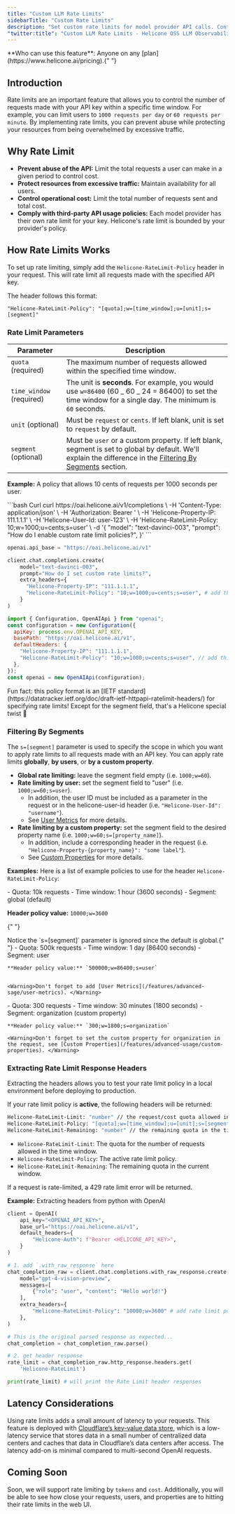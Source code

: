 ```yaml
---
title: "Custom LLM Rate Limits"
sidebarTitle: "Custom Rate Limits"
description: "Set custom rate limits for model provider API calls. Control usage by request count, cost, or custom properties to manage expenses and prevent unintended overuse."
"twitter:title": "Custom LLM Rate Limits - Helicone OSS LLM Observability"
---
```



<Info>
  **Who can use this feature**: Anyone on any
  [plan](https://www.helicone.ai/pricing).{" "}
</Info>

## Introduction

Rate limits are an important feature that allows you to control the number of requests made with your API key within a specific time window. For example, you can limit users to `1000 requests per day` or `60 requests per minute`. By implementing rate limits, you can prevent abuse while protecting your resources from being overwhelmed by excessive traffic.

## Why Rate Limit

- **Prevent abuse of the API:** Limit the total requests a user can make in a given period to control cost.
- **Protect resources from excessive traffic:** Maintain availability for all users.
- **Control operational cost:** Limit the total number of requests sent and total cost.
- **Comply with third-party API usage policies:** Each model provider has their own rate limit for your key. Helicone's rate limit is bounded by your provider's policy.

## How Rate Limits Works

To set up rate limiting, simply add the `Helicone-RateLimit-Policy` header in your request. This will rate limit all requests made with the specified API key.

The header follows this format:

```tsx
"Helicone-RateLimit-Policy": "[quota];w=[time_window];u=[unit];s=[segment]"
```

### Rate Limit Parameters

| Parameter                | Description                                                                                                                                                                                                                                              |
| ------------------------ | -------------------------------------------------------------------------------------------------------------------------------------------------------------------------------------------------------------------------------------------------------- |
| `quota` (required)       | The maximum number of requests allowed within the specified time window.                                                                                                                                                                                 |
| `time_window` (required) | The unit is **seconds**. For example, you would use `w=86400` (60 _ 60 _ 24 = 86400) to set the time window for a single day. The minimum is `60` seconds.                                                                                               |
| `unit` (optional)        | Must be `request` or `cents`. If left blank, unit is set to `request` by default.                                                                                                                                                                        |
| `segment` (optional)     | Must be `user` or a custom property. If left blank, segment is set to global by default. We'll explain the difference in the [Filtering By Segments](https://docs.helicone.ai/features/advanced-usage/custom-rate-limits#filtering-by-segments) section. |

**Example:** A policy that allows 10 cents of requests per 1000 seconds per user.

<CodeGroup>
```bash Curl
curl https://oai.helicone.ai/v1/completions \
  -H 'Content-Type: application/json' \
  -H 'Authorization: Bearer <YOUR_API_KEY>' \
  -H 'Helicone-Property-IP: 111.1.1.1' \
  -H 'Helicone-User-Id: user-123' \
  -H 'Helicone-RateLimit-Policy: 10;w=1000;u=cents;s=user' \
  -d '{
    "model": "text-davinci-003",
    "prompt": "How do I enable custom rate limit policies?",
}'
```

```python Python
openai.api_base = "https://oai.helicone.ai/v1"

client.chat.completions.create(
    model="text-davinci-003",
    prompt="How do I set custom rate limits?",
    extra_headers={
      "Helicone-Property-IP": "111.1.1.1",
      "Helicone-RateLimit-Policy": "10;w=1000;u=cents;s=user", # add this header and set the header value
    }
)
```

```js Node.js
import { Configuration, OpenAIApi } from "openai";
const configuration = new Configuration({
  apiKey: process.env.OPENAI_API_KEY,
  basePath: "https://oai.helicone.ai/v1",
  defaultHeaders: {
    "Helicone-Property-IP": "111.1.1.1",
    "Helicone-RateLimit-Policy": "10;w=1000;u=cents;s=user", // add this header and set the header value
  },
});
const openai = new OpenAIApi(configuration);
```

</CodeGroup>
<Tip>
  Fun fact: this policy format is an [IETF standard](https://datatracker.ietf.org/doc/draft-ietf-httpapi-ratelimit-headers/)
  for specifying rate limits! Except for the segment field, that's a Helicone special
  twist 🍬
</Tip>

### Filtering By Segments

The `s=[segment]` parameter is used to specify the scope in which you want to apply rate limits to all requests made with an API key. You can apply rate limits **globally**, **by users**, or **by a custom property**.

- **Global rate limiting:** leave the segment field empty (i.e. `1000;w=60`).
- **Rate limiting by user:** set the segment field to "user" (i.e. `1000;w=60;s=user`).
  - In addition, the user ID must be included as a parameter in the request or in the helicone-user-id header (i.e. `"Helicone-User-Id": "username"`).
  - See [User Metrics](/features/advanced-usage/user-metrics) for more details.
- **Rate limiting by a custom property:** set the segment field to the desired property name (i.e. `1000;w=60;s=[property_name]`).
  - In addition, include a corresponding header in the request (i.e. `"Helicone-Property-{property_name}": "some label"`).
  - See [Custom Properties](/features/advanced-usage/custom-properties) for more details.

**Examples:** Here is a list of example policies to use for the header `Helicone-RateLimit-Policy`:

<AccordionGroup>
  <Accordion title="Rate Limiting Globally" icon="earth-americas">
  - Quota: 10k requests
  - Time window: 1 hour (3600 seconds)
  - Segment: global (default)

**Header policy value:** `10000;w=3600`

{" "}

<Info>
  Notice the `s=[segment]` parameter is ignored since the default is
  global.{" "}
</Info>

  </Accordion>

  <Accordion title="Rate Limiting By User" icon="user">
    - Quota: 500k requests
    - Time window: 1 day (86400 seconds)
    - Segment: user

    **Header policy value:** `500000;w=86400;s=user`


    <Warning>Don't forget to add [User Metrics](/features/advanced-sage/user-metrics). </Warning>

  </Accordion>

  <Accordion title="Rate Limiting By Custom Property" icon="tag">
    - Quota: 300 requests
    - Time window: 30 minutes (1800 seconds)
    - Segment: organization (custom property)

    **Header policy value:** `300;w=1800;s=organization`

    <Warning>Don't forget to set the custom property for organization in the request, see [Custom Properties](/features/advanced-usage/custom-properties). </Warning>

  </Accordion>
</AccordionGroup>

### Extracting Rate Limit Response Headers

Extracting the headers allows you to test your rate limit policy in a local environment before deploying to production.

If your rate limit policy is **active**, the following headers will be returned:

```bash
Helicone-RateLimit-Limit: "number" // the request/cost quota allowed in the time window.
Helicone-RateLimit-Policy: "[quota];w=[time_window];u=[unit];s=[segment]" // the active rate limit policy.
Helicone-RateLimit-Remaining: "number" // the remaining quota in the time window.
```

- `Helicone-RateLimit-Limit`: The quota for the number of requests allowed in the time window.
- `Helicone-RateLimit-Policy`: The active rate limit policy.
- `Helicone-RateLimit-Remaining`: The remaining quota in the current window.

<Note>
  If a request is rate-limited, a 429 rate limit error will be returned.
</Note>

**Example:** Extracting headers from python with OpenAI

```python
client = OpenAI(
    api_key="<OPENAI_API_KEY>",
    base_url="https://oai.helicone.ai/v1",
    default_headers={
        "Helicone-Auth": f"Bearer <HELICONE_API_KEY>",
    }
)

# 1. add `.with_raw_response` here
chat_completion_raw = client.chat.completions.with_raw_response.create(
    model="gpt-4-vision-preview",
    messages=[
        {"role": "user", "content": "Hello world!"}
    ],
    extra_headers={
        "Helicone-RateLimit-Policy": "10000;w=3600" # add rate limit policy here
    },
)

# This is the original parsed response as expected...
chat_completion = chat_completion_raw.parse()

# 2. get header response
rate_limit = chat_completion_raw.http_response.headers.get(
    'Helicone-RateLimit')

print(rate_limit) # will print the Rate Limit header responses

```

## Latency Considerations

Using rate limits adds a small amount of latency to your requests. This feature is deployed with [Cloudflare’s key-value data store](https://developers.cloudflare.com/kv/reference/how-kv-works/), which is a low-latency service that stores data in a small number of centralized data centers and caches that data in Cloudflare’s data centers after access. The latency add-on is minimal compared to multi-second OpenAI requests.

## Coming Soon

Soon, we will support rate limiting by `tokens` and `cost`. Additionally, you will be able to see how close your requests, users, and properties are to hitting their rate limits in the web UI.

<QuestionsSection />
